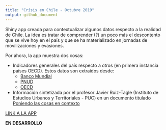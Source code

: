 ---
title: "Crísis en Chile - Octubre 2019"
output: github_document
---

Shiny app creada para contextualizar algunos datos respecto a la realidad de Chile. La idea es tratar de comprender (?) un poco más el descontento que se vive hoy en el país y que se ha materializado en jornadas de movilizaciones y evasiones.

Por ahora, la app muestra dos cosas:

- Indicadores generales del país respecto a otros (en primera instancia países OECD). Estos datos son extraídos desde:
    * [Banco Mundial](https://data.worldbank.org/indicator)
    * [PNUD](http://hdr.undp.org/en/data)
    * [OECD](https://www.oecd.org/tax/tax-policy/base-de-datos-global-de-estadisticas-tributarias.htm)

- Información sintetizada por el profesor Javier Ruiz-Tagle (Instituto de Estudios Urbanos y Territoriales - PUC) en un documento titulado [Poniendo las cosas en contexto](https://twitter.com/CedeusChile/status/1185940968740184071/photo/1)

[LINK A LA APP](https://pabloaguirreh.shinyapps.io/Indicadores2019/)

**EN DESARROLLO**